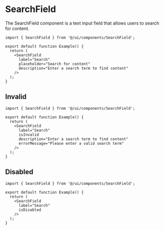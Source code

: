 # SearchField

The SearchField component is a text input field that allows users to search for content.

```tsx
import { SearchField } from '@/ui/components/SearchField';

export default function Example() {
  return (
    <SearchField
      label="Search"
      placeholder="Search for content"
      description="Enter a search term to find content"
    />
  );
}
```

## Invalid

```tsx
import { SearchField } from '@/ui/components/SearchField';

export default function Example() {
  return (
    <SearchField
      label="Search"
      isInvalid
      description="Enter a search term to find content"
      errorMessage="Please enter a valid search term"
    />
  );
}
```

## Disabled

```tsx
import { SearchField } from '@/ui/components/SearchField';

export default function Example() {
  return (
    <SearchField
      label="Search"
      isDisabled
    />
  );
}
```
